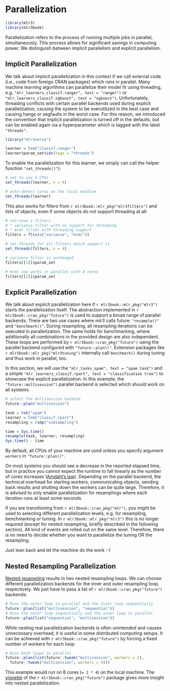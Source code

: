 # Parallelization {#parallelization}

```r
library(mlr3)
library(mlr3book)
```

Parallelization refers to the process of running multiple jobs in parallel, simultaneously.
This process allows for significant savings in computing power.
We distinguish between implicit parallelism and explicit parallelism.

## Implicit Parallelization

We talk about implicit parallelization in this context if we call external code (i.e., code from foreign CRAN packages) which runs in parallel.
Many machine learning algorithms can parallelize their model fit using threading, e.g. `"mlr_learners_classif.ranger", text = "ranger")`
or `"mlr_learners_classif.xgboost", text = "xgboost")`.
Unfortunately, threading conflicts with certain parallel backends used during explicit parallelization, causing the system to be overutilized in the best case and causing hangs or segfaults in the worst case.
For this reason, we introduced the convention that implicit parallelization is turned off in the defaults, but can be enabled again via a hyperparameter which is tagged with the label `"threads"`.

```r
library("mlr3verse")

learner = lrn("classif.ranger")
learner$param_set$ids(tags = "threads")
```

To enable the parallelization for this learner, we simply can call the helper function `"set_threads()"`):
```r
# set to use 4 CPUs
set_threads(learner, n = 4)

# auto-detect cores on the local machine
set_threads(learner)
```

This also works for filters from `r mlr3book::mlr_pkg("mlr3filters")` and lists of objects, even if some objects do not support threading at all:
```r
# retrieve 2 filters
# * variance filter with no support for threading
# * mrmr filter with threading support
filters = flts(c("variance", "mrmr"))

# set threads for all filters which support it
set_threads(filters, n = 4)

# variance filter is unchanged
filters[[1]]$param_set

# mrmr now works in parallel with 4 cores
filters[[2]]$param_set
```


## Explicit Parallelization

We talk about explicit parallelization here if `r mlr3book::mlr_pkg("mlr3")` starts the parallelization itself.
The abstraction implemented in `r mlr3book::cran_pkg("future")` is used to support a broad range of parallel backends.
There are two use cases where mlr3 calls future: `"resample()"` and `"benchmark()"`.
During resampling, all resampling iterations can be executed in parallelization.
The same holds for benchmarking, where additionally all combinations in the provided design are also independent.
These loops are performed by `r mlr3book::cran_pkg("future")` using the parallel backend configured with `"future::plan()"`.
Extension packages like `r mlr3book::mlr_pkg("mlr3tuning")` internally call `benchmark()` during tuning and thus work in parallel, too.


In this section, we will use the `"mlr_tasks_spam", text = "spam task")` and a simple `"mlr_learners_classif.rpart", text = "classification tree")` to showcase the explicit parallelization.
In this example, the `"future::multisession")` parallel backend is selected which should work on all systems.


```r
# select the multisession backend
future::plan("multisession")

task = tsk("spam")
learner = lrn("classif.rpart")
resampling = rsmp("subsampling")

time = Sys.time()
resample(task, learner, resampling)
Sys.time() - time
```
By default, all CPUs of your machine are used unless you specify argument `workers` in `"future::plan()"`.

On most systems you should see a decrease in the reported elapsed time, but in practice you cannot expect the runtime to fall linearly as the number of cores increases ([Amdahl's law](https://www.wikiwand.com/en/Amdahl%27s_law)).
Depending on the parallel backend, the technical overhead for starting workers, communicating objects, sending back results and shutting down the workers can be quite large.
Therefore, it is advised to only enable parallelization for resamplings where each iteration runs at least some seconds.

If you are transitioning from `r mlr3book::cran_pkg("mlr")`, you might be used to selecting different parallelization levels, e.g. for resampling, benchmarking or tuning.
In `r mlr3book::mlr_pkg("mlr3")` this is no longer required (except for nested resampling, briefly described in the following section).
All kind of events are rolled out on the same level.
Therefore, there is no need to decide whether you want to parallelize the tuning OR the resampling.

Just lean back and let the machine do the work :-)

## Nested Resampling Parallelization {#nested-resampling-parallelization}

[Nested resampling](#nested-resampling) results in two nested resampling loops.
We can choose different parallelization backends for the inner and outer resampling loop, respectively.
We just have to pass a list of `r mlr3book::cran_pkg("future")` backends:

```r
# Runs the outer loop in parallel and the inner loop sequentially
future::plan(list("multisession", "sequential"))
# Runs the outer loop sequentially and the inner loop in parallel
future::plan(list("sequential", "multisession"))
```

While nesting real parallelization backends is often unintended and causes unnecessary overhead, it is useful in some distributed computing setups.
It can be achieved with `r mlr3book::cran_pkg("future")` by forcing a fixed number of workers for each loop:

```r
# Runs both loops in parallel
future::plan(list(future::tweak("multisession", workers = 2),
  future::tweak("multisession", workers = 4)))
```

This example would run on 8 cores (`= 2 * 4`) on the local machine.
The [vignette](https://cran.r-project.org/web/packages/future/vignettes/future-3-topologies.html) of the `r mlr3book::cran_pkg("future")` package gives more insight into nested parallelization.

